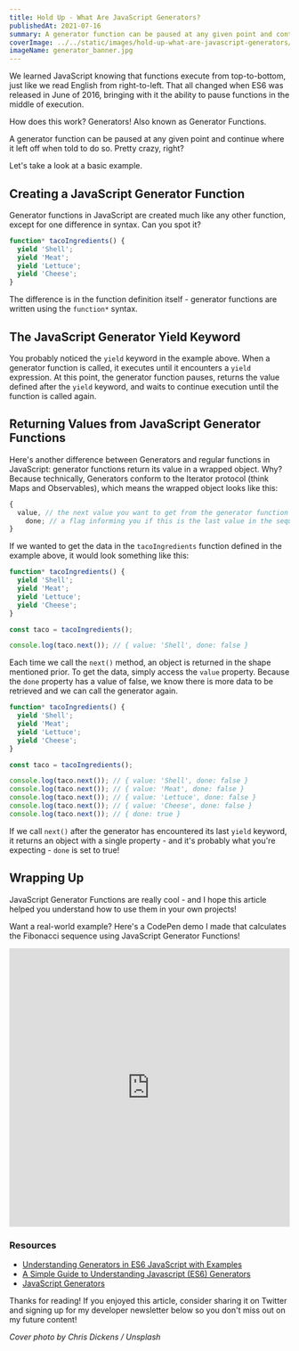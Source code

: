 ```yaml
---
title: Hold Up - What Are JavaScript Generators?
publishedAt: 2021-07-16
summary: A generator function can be paused at any given point and continue where it left off when told to do so. Pretty crazy, right? Let's take a look!
coverImage: ../../static/images/hold-up-what-are-javascript-generators/generator_banner.jpg
imageName: generator_banner.jpg
---
```


We learned JavaScript knowing that functions execute from top-to-bottom, just like we read English from right-to-left. That all changed when ES6 was released in June of 2016, bringing with it the ability to pause functions in the middle of execution.

How does this work? Generators! Also known as Generator Functions.

A generator function can be paused at any given point and continue where it left off when told to do so. Pretty crazy, right?

Let's take a look at a basic example.

## Creating a JavaScript Generator Function

Generator functions in JavaScript are created much like any other function, except for one difference in syntax. Can you spot it?

```js
function* tacoIngredients() {
  yield 'Shell';
  yield 'Meat';
  yield 'Lettuce';
  yield 'Cheese';
}
```

The difference is in the function definition itself - generator functions are written using the `function*` syntax.

## The JavaScript Generator Yield Keyword

You probably noticed the `yield` keyword in the example above. When a generator function is called, it executes until it encounters a `yield` expression. At this point, the generator function pauses, returns the value defined after the `yield` keyword, and waits to continue execution until the function is called again.

## Returning Values from JavaScript Generator Functions

Here's another difference between Generators and regular functions in JavaScript: generator functions return its value in a wrapped object. Why? Because technically, Generators conform to the Iterator protocol (think Maps and Observables), which means the wrapped object looks like this:

```js
{
  value, // the next value you want to get from the generator function
    done; // a flag informing you if this is the last value in the sequence
}
```

If we wanted to get the data in the `tacoIngredients` function defined in the example above, it would look something like this:

```js
function* tacoIngredients() {
  yield 'Shell';
  yield 'Meat';
  yield 'Lettuce';
  yield 'Cheese';
}

const taco = tacoIngredients();

console.log(taco.next()); // { value: 'Shell', done: false }
```

Each time we call the `next()` method, an object is returned in the shape mentioned prior. To get the data, simply access the `value` property. Because the `done` property has a value of false, we know there is more data to be retrieved and we can call the generator again.

```js
function* tacoIngredients() {
  yield 'Shell';
  yield 'Meat';
  yield 'Lettuce';
  yield 'Cheese';
}

const taco = tacoIngredients();

console.log(taco.next()); // { value: 'Shell', done: false }
console.log(taco.next()); // { value: 'Meat', done: false }
console.log(taco.next()); // { value: 'Lettuce', done: false }
console.log(taco.next()); // { value: 'Cheese', done: false }
console.log(taco.next()); // { done: true }
```

If we call `next()` after the generator has encountered its last `yield` keyword, it returns an object with a single property - and it's probably what you're expecting - `done` is set to true!

## Wrapping Up

JavaScript Generator Functions are really cool - and I hope this article helped you understand how to use them in your own projects!

Want a real-world example? Here's a CodePen demo I made that calculates the Fibonacci sequence using JavaScript Generator Functions!

<iframe
  height="500"
  style="width: 100%;"
  scrolling="no"
  title="Fibonacci - JavaScript Generators"
  src="https://codepen.io/braydoncoyer/embed/preview/vYOOobg?default-tab=result"
  frameborder="no"
  loading="lazy"
  allowtransparency="true"
  allowfullscreen="true"
>
  See the Pen{' '}
  <a href="https://codepen.io/braydoncoyer/pen/vYOOobg">
    Fibonacci - JavaScript Generators
  </a>{' '}
  by Braydon Coyer (<a href="https://codepen.io/braydoncoyer">@braydoncoyer</a>)
  on <a href="https://codepen.io">CodePen</a>.
</iframe>

### Resources

- [Understanding Generators in ES6 JavaScript with Examples](https://codeburst.io/understanding-generators-in-es6-javascript-with-examples-6728834016d5)
- [A Simple Guide to Understanding Javascript (ES6) Generators](https://medium.com/dailyjs/a-simple-guide-to-understanding-javascript-es6-generators-d1c350551950)
- [JavaScript Generators](https://www.javascripttutorial.net/es6/javascript-generators/)

Thanks for reading! If you enjoyed this article, consider sharing it on Twitter and signing up for my developer newsletter below so you don't miss out on my future content!

_Cover photo by Chris Dickens / Unsplash_
